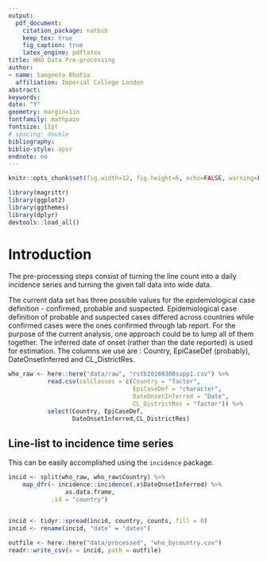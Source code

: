 ```yaml
---
output: 
  pdf_document:
    citation_package: natbib
    keep_tex: true
    fig_caption: true
    latex_engine: pdflatex
title: WHO Data Pre-processing
author:
- name: Sangeeta Bhatia
  affiliation: Imperial College London
abstract: 
keywords: 
date: "Y"
geometry: margin=1in
fontfamily: mathpazo
fontsize: 11pt
# spacing: double
bibliography: 
biblio-style: apsr
endnote: no
---
```

```r
knitr::opts_chunk$set(fig.width=12, fig.height=6, echo=FALSE, warning=FALSE, message=FALSE, fig.path = "figures/")
```

```r
library(magrittr)
library(ggplot2)
library(ggthemes)
library(dplyr)
devtools::load_all()

```

# Introduction

The pre-processing steps consist of turning the line count into a
daily incidence series and turning the given tall data into wide data.


The current data set has three possible values for the epidemiological
case definition - confirmed, probable and suspected.
Epidemiological case definition of probable and suspected cases
differed across countries while confirmed cases were the ones
confirmed through lab report. For the purpose of the current analysis,
one approach could be to lump all of them together. The inferred date of
onset (rather than the date reported) is used for estimation.
The columns we use are : Country, EpiCaseDef (probably),
DateOnsetInferred and CL_DistrictRes. 


```r


who_raw <- here::here("data/raw", "rstb20160308supp1.csv") %>%
           read.csv(colClasses = c(Country = "factor",
                                   EpiCaseDef = "character",
                                   DateOnsetInferred = "Date",
                                   CL_DistrictRes = "factor")) %>%
           select(Country, EpiCaseDef,
                  DateOnsetInferred,CL_DistrictRes) 
```

## Line-list to incidence time series

This can be easily accomplished using the `incidence` package.

```r
incid <- split(who_raw, who_raw$Country) %>%
    map_dfr(~ incidence::incidence(.x$DateOnsetInferred) %>%
                as.data.frame,
            .id = "country")


incid <- tidyr::spread(incid, country, counts, fill = 0)
incid <- rename(incid, "date" = "dates")
```

```r
outfile <- here::here("data/processed", "who_bycountry.csv")
readr::write_csv(x = incid, path = outfile)
```
